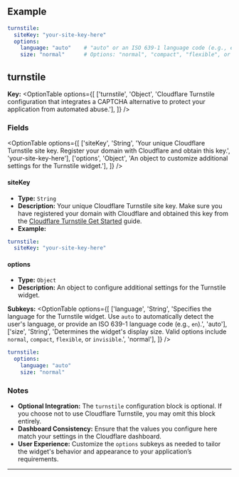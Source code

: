 ## Example

```yaml filename="turnstile"
turnstile:
  siteKey: "your-site-key-here"
  options:
    language: "auto"    # "auto" or an ISO 639-1 language code (e.g., en)
    size: "normal"      # Options: "normal", "compact", "flexible", or "invisible"
```

## turnstile

**Key:**
<OptionTable
  options={[
    ['turnstile', 'Object', 'Cloudflare Turnstile configuration that integrates a CAPTCHA alternative to protect your application from automated abuse.'],
  ]}
/>

### Fields

<OptionTable
  options={[
    ['siteKey', 'String', 'Your unique Cloudflare Turnstile site key. Register your domain with Cloudflare and obtain this key.', 'your-site-key-here'],
    ['options', 'Object', 'An object to customize additional settings for the Turnstile widget.'],
  ]}
/>

#### siteKey

- **Type:** `String`
- **Description:** Your unique Cloudflare Turnstile site key. Make sure you have registered your domain with Cloudflare and obtained this key from the [Cloudflare Turnstile Get Started](https://developers.cloudflare.com/turnstile/get-started/) guide.
- **Example:**
```yaml
turnstile:
  siteKey: "your-site-key-here"
```

#### options

- **Type:** `Object`
- **Description:** An object to configure additional settings for the Turnstile widget.

**Subkeys:**
<OptionTable
  options={[
    ['language', 'String', 'Specifies the language for the Turnstile widget. Use `auto` to automatically detect the user\'s language, or provide an ISO 639-1 language code (e.g., `en`).', 'auto'],
    ['size', 'String', 'Determines the widget\'s display size. Valid options include `normal`, `compact`, `flexible`, or `invisible`.', 'normal'],
    ]}
/>

```yaml
turnstile:
  options:
    language: "auto"
    size: "normal"
```

### Notes

- **Optional Integration:** The `turnstile` configuration block is optional. If you choose not to use Cloudflare Turnstile, you may omit this block entirely.
- **Dashboard Consistency:** Ensure that the values you configure here match your settings in the Cloudflare dashboard.
- **User Experience:** Customize the `options` subkeys as needed to tailor the widget's behavior and appearance to your application’s requirements.

---
